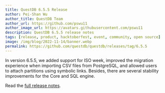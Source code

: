 ```yaml
---
title: QuestDB 6.5.5 Release
author: Pei-Shan Wu
author_title: QuestDB Team
author_url: https://github.com/pswu11
author_image_url: https://avatars.githubusercontent.com/pswu11
description: QuestDB 6.5.5 release notes
tags: [release, product, hacktoberfest, event, community, open source]
image: /img/blog/2022-11-14/banner.webp
permalink: https://github.com/questdb/questdb/releases/tag/6.5.5
---
```


In version 6.5.5, we added support for ISO week, improved the migration
experience when importing CSV files from PostgreSQL, and allowed users to attach
partitions using symbolic links. Besides, there are several stability
improvements for the Core and SQL engine.

Read the
[full release notes](https://github.com/questdb/questdb/releases/tag/6.5.4).
